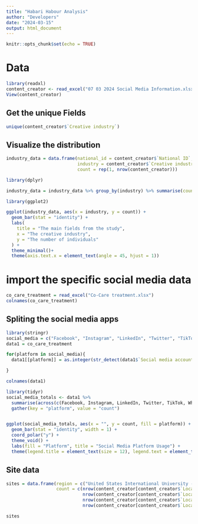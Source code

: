 ```yaml
---
title: "Habari Habour Analysis"
author: "Developers"
date: "2024-03-15"
output: html_document
---
```


```r
knitr::opts_chunk$set(echo = TRUE)
```

# Data

```r
library(readxl)
content_creator <- read_excel("07 03 2024 Social Media Information.xlsx")
View(content_creator)
```

## Get the unique Fields

```r
unique(content_creator$`Creative industry`)
```

## Visualize the distribution

```r
industry_data = data.frame(national_id = content_creator$`National ID`,
                           industry = content_creator$`Creative industry`,
                           count = rep(1, nrow(content_creator)))
```

```r
library(dplyr)

industry_data = industry_data %>% group_by(industry) %>% summarise(count = sum(count))

```

```r
library(ggplot2)

ggplot(industry_data, aes(x = industry, y = count)) +
  geom_bar(stat = "identity") +
  labs(
    title = "The main fields from the study",
    x = "The creative industry",
    y = "The number of individuals"
  ) +
  theme_minimal()+
  theme(axis.text.x = element_text(angle = 45, hjust = 1))


```

# import the specific social media data

```r
co_care_treatment = read_excel("Co-Care treatment.xlsx")
colnames(co_care_treatment)
```

## Spliting the social media apps

```r
library(stringr)
social_media = c("Facebook", "Instagram", "LinkedIn", "Twitter", "TikTok", "WhatsApp", "YouTube", "Other")
data1 = co_care_treatment

for(platform in social_media){
  data1[[platform]] = as.integer(str_detect(data1$`Social media accounts`, platform))

}

colnames(data1)
```

```r
library(tidyr)
social_media_totals <- data1 %>%
  summarise(across(c(Facebook, Instagram, LinkedIn, Twitter, TikTok, WhatsApp, YouTube, Other), sum, na.rm = TRUE)) %>%
  gather(key = "platform", value = "count")


ggplot(social_media_totals, aes(x = "", y = count, fill = platform)) +
  geom_bar(stat = "identity", width = 1) +
  coord_polar("y") +
  theme_void() +
  labs(fill = "Platform", title = "Social Media Platform Usage") +
  theme(legend.title = element_text(size = 12), legend.text = element_text(size = 10))
```

## Site data

```r
sites = data.frame(region = c("United States International University - Africa", "Kenya Coast National Polytechnic", "Kiambu Institute of Science and Technology","Kisumu YMCA"),
                   count = c(nrow(content_creator[content_creator$`Located Hub` == "United States International University - Africa",]),
                             nrow(content_creator[content_creator$`Located Hub` == "Kenya Coast National Polytechnic" ,]),
                             nrow(content_creator[content_creator$`Located Hub` == "Kiambu Institute of Science and Technology",]),
                             nrow(content_creator[content_creator$`Located Hub` == "Kisumu YMCA",])))

sites
```
